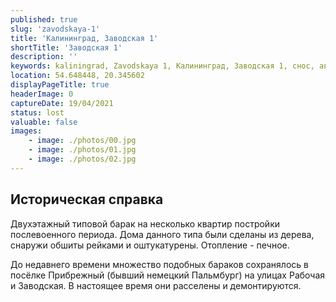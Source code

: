 ```yaml
---
published: true
slug: 'zavodskaya-1'
title: 'Калининград, Заводская 1'
shortTitle: 'Заводская 1'
description: ''
keywords: kaliningrad, Zavodskaya 1, Калининград, Заводская 1, снос, аварийный жилфонд
location: 54.648448, 20.345602
displayPageTitle: true
headerImage: 0
captureDate: 19/04/2021
status: lost
valuable: false
images:
    - image: ./photos/00.jpg
    - image: ./photos/01.jpg
    - image: ./photos/02.jpg
---
```



<Container>

<ImageGallery
    images={props.pageContext.frontmatter.images}
    marginTop="3rem"
    marginBottom="3rem"
/>

## Историческая справка

Двухэтажный типовой барак на несколько квартир постройки послевоенного периода. Дома данного типа были сделаны из дерева, снаружи обшиты рейками и оштукатурены. Отопление - печное.

До недавнего времени множество подобных бараков сохранялось в посёлке Прибрежный (бывший немецкий Пальмбург) на улицах Рабочая и Заводская. В настоящее время они расселены и демонтируются.

<Reasons resettlement />

</Container>

<Map location={props.pageContext.frontmatter.location} marginTop="3rem" />
